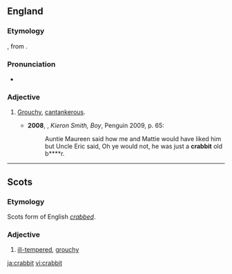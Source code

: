==England==
===Etymology===
{{etyl|sco}} {{term|crabbit|lang=sco}}, from {{term|crab}}.

===Pronunciation===
*{{a|UK}} {{IPA|/ˈkɹabɪt/}}

===Adjective===
{{en-adj}}

# {{Scotland}} [[grouchy|Grouchy]], [[cantankerous]].
#*'''2008''', {{w|James Kelman}}, ''Kieron Smith, Boy'', Penguin 2009, p. 65:
#*:Auntie Maureen said how me and Mattie would have liked him but Uncle Eric said, Oh ye would not, he was just a '''crabbit''' old b****r.

----


==Scots==
===Etymology===
Scots form of English ''[[crabbed]]''.

===Adjective===
{{sco-adj}}

# [[ill-tempered]], [[grouchy]]

[[ja:crabbit]]
[[vi:crabbit]]